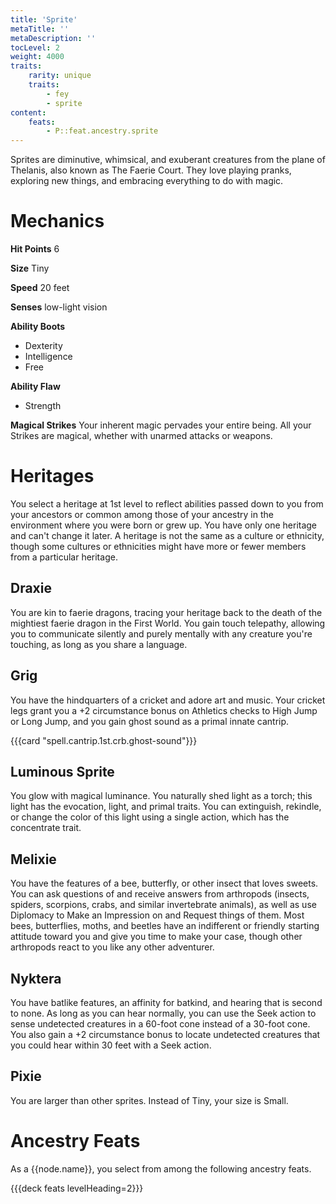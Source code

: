 ```yaml
---
title: 'Sprite'
metaTitle: ''
metaDescription: ''
tocLevel: 2
weight: 4000
traits:
    rarity: unique
    traits:
        - fey
        - sprite
content:
    feats:
        - P::feat.ancestry.sprite
---
```


Sprites are diminutive, whimsical, and exuberant creatures from the plane of Thelanis, also known as The Faerie Court. They love playing pranks, exploring new things, and embracing everything to do with magic.

# Mechanics

**Hit Points** 6

**Size** Tiny

**Speed** 20 feet

**Senses** low-light vision

**Ability Boots**

-   Dexterity
-   Intelligence
-   Free

**Ability Flaw**

-   Strength

**Magical Strikes** Your inherent magic pervades your entire being. All your Strikes are magical, whether with unarmed attacks or weapons.

# Heritages

You select a heritage at 1st level to reflect abilities passed down to you from your ancestors or common among those of your ancestry in the environment where you were born or grew up. You have only one heritage and can't change it later. A heritage is not the same as a culture or ethnicity, though some cultures or ethnicities might have more or fewer members from a particular heritage.

## Draxie

You are kin to faerie dragons, tracing your heritage back to the death of the mightiest faerie dragon in the First World. You gain touch telepathy, allowing you to communicate silently and purely mentally with any creature you're touching, as long as you share a language.

## Grig

You have the hindquarters of a cricket and adore art and music. Your cricket legs grant you a +2 circumstance bonus on Athletics checks to High Jump or Long Jump, and you gain ghost sound as a primal innate cantrip.

{{{card "spell.cantrip.1st.crb.ghost-sound"}}}

## Luminous Sprite

You glow with magical luminance. You naturally shed light as a torch; this light has the evocation, light, and primal traits. You can extinguish, rekindle, or change the color of this light using a single action, which has the concentrate trait.

## Melixie

You have the features of a bee, butterfly, or other insect that loves sweets. You can ask questions of and receive answers from arthropods (insects, spiders, scorpions, crabs, and similar invertebrate animals), as well as use Diplomacy to Make an Impression on and Request things of them. Most bees, butterflies, moths, and beetles have an indifferent or friendly starting attitude toward you and give you time to make your case, though other arthropods react to you like any other adventurer.

## Nyktera

You have batlike features, an affinity for batkind, and hearing that is second to none. As long as you can hear normally, you can use the Seek action to sense undetected creatures in a 60-foot cone instead of a 30-foot cone. You also gain a +2 circumstance bonus to locate undetected creatures that you could hear within 30 feet with a Seek action.

## Pixie

You are larger than other sprites. Instead of Tiny, your size is Small.

# Ancestry Feats

As a {{node.name}}, you select from among the following ancestry feats.

{{{deck feats levelHeading=2}}}

